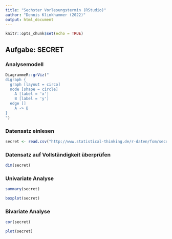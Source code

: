 ```yaml
---
title: "Sechster Vorlesungstermin (RStudio)"
author: "Dennis Klinkhammer (2022)"
output: html_document
---
```


```r
knitr::opts_chunk$set(echo = TRUE)
```

## Aufgabe: SECRET

### Analysemodell

```r
DiagrammeR::grViz("
digraph {
  graph [layout = circo]
  node [shape = circle]
    A [label = 'x']
    B [label = 'y']
  edge []
    A -> B
}
")
```

### Datensatz einlesen

```r
secret <- read.csv("http://www.statistical-thinking.de/r-daten/fom/secret.csv", head=T, sep=";", dec=".")
```

### Datensatz auf Vollständigkeit überprüfen

```r
dim(secret)
```

### Univariate Analyse

```r
summary(secret)
```

```r
boxplot(secret)
```

### Bivariate Analyse

```r
cor(secret)
```

````r
plot(secret)
````
